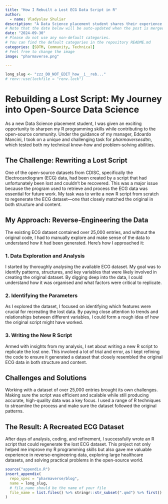 ```yaml
---
title: "How I Rebuilt a Lost ECG Data Script in R"
author:
  - name: Vladyslav Shuliar
description: "A Data Science placement student shares their experience of rewriting a lost R script to regenerate an essential ECG dataset for the open-source *pharmaversesdtm* project. The post covers their approach to data exploration, identifying key parameters, and overcoming challenges in recreating the dataset from scratch."
# Note that the date below will be auto-updated when the post is merged.
date: "2024-09-30"
# Please do not use any non-default categories.
# You can find the default categories in the repository README.md
categories: [SDTM, Community, Technical]
# Feel free to change the image
image: "pharmaverse.png"

---
```


<!--------------- typical setup ----------------->

```r
long_slug <- "zzz_DO_NOT_EDIT_how__i__reb..."
# renv::use(lockfile = "renv.lock")
```

<!--------------- post begins here ----------------->

# Rebuilding a Lost Script: My Journey into Open-Source Data Science

As a new Data Science placement student, I was given an exciting opportunity to sharpen my R programming skills while contributing to the open-source community. Under the guidance of my manager, Edoardo Mancini, I took on a unique and challenging task for *pharmaversesdtm*, which tested both my technical know-how and problem-solving abilities.

## The Challenge: Rewriting a Lost Script

One of the open-source datasets from CDISC, specifically the Electrocardiogram (ECG) data, had been created by a script that had unfortunately been lost and couldn’t be recovered. This was a major issue because the program used to retrieve and process the ECG data was essential for future work. My task was to write a new R script from scratch to regenerate the ECG dataset—one that closely matched the original in both structure and content.

## My Approach: Reverse-Engineering the Data

The existing ECG dataset contained over 25,000 entries, and without the original code, I had to manually explore and make sense of the data to understand how it had been generated. Here's how I approached it:

### 1. Data Exploration and Analysis
I started by thoroughly analysing the available ECG dataset. My goal was to identify patterns, structures, and key variables that were likely involved in creating the original dataset. By digging deep into the data, I could understand how it was organised and what factors were critical to replicate.

### 2. Identifying the Parameters
As I explored the dataset, I focused on identifying which features were crucial for recreating the lost data. By paying close attention to trends and relationships between different variables, I could form a rough idea of how the original script might have worked.

### 3. Writing the New R Script
Armed with insights from my analysis, I set about writing a new R script to replicate the lost one. This involved a lot of trial and error, as I kept refining the code to ensure it generated a dataset that closely resembled the original ECG data in both structure and content.

## Challenges and Solutions

Working with a dataset of over 25,000 entries brought its own challenges. Making sure the script was efficient and scalable while still producing accurate, high-quality data was a key focus. I used a range of R techniques to streamline the process and make sure the dataset followed the original patterns.

## The Result: A Recreated ECG Dataset

After days of analysis, coding, and refinement, I successfully wrote an R script that could regenerate the lost ECG dataset. This project not only helped me improve my R programming skills but also gave me valuable experience in reverse-engineering data, exploring large healthcare datasets, and solving practical problems in the open-source world.

<!--------------- appendices go here ----------------->

```r
source("appendix.R")
insert_appendix(
  repo_spec = "pharmaverse/blog",
  name = long_slug,
  # file_name should be the name of your file
  file_name = list.files() %>% stringr::str_subset(".qmd") %>% first()
)
```
